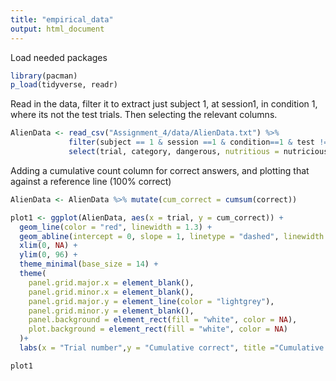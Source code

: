 ---
title: "empirical_data"
output: html_document
---


Load needed packages
```{r, echo=TRUE, results='hide'}
library(pacman)
p_load(tidyverse, readr)
```

Read in the data, filter it to extract just subject 1, at session1, in condition 1, where its not the test trials.
Then selecting the relevant columns.
```{r, echo=TRUE, message='hide'}
AlienData <- read_csv("Assignment_4/data/AlienData.txt") %>% 
             filter(subject == 1 & session ==1 & condition==1 & test != 1) %>%
             select(trial, category, dangerous, nutritious = nutricious , response, correct)


```

Adding a cumulative count column for correct answers, and plotting that against a reference line (100% correct)
```{r, echo=TRUE, results='hide'}

AlienData <- AlienData %>% mutate(cum_correct = cumsum(correct))

plot1 <- ggplot(AlienData, aes(x = trial, y = cum_correct)) +
  geom_line(color = "red", linewidth = 1.3) +  
  geom_abline(intercept = 0, slope = 1, linetype = "dashed", linewidth = 1) +
  xlim(0, NA) + 
  ylim(0, 96) +  
  theme_minimal(base_size = 14) +  
  theme(
    panel.grid.major.x = element_blank(),
    panel.grid.minor.x = element_blank(),
    panel.grid.major.y = element_line(color = "lightgrey"),
    panel.grid.minor.y = element_blank(),
    panel.background = element_rect(fill = "white", color = NA),
    plot.background = element_rect(fill = "white", color = NA)
  )+  
  labs(x = "Trial number",y = "Cumulative correct", title ="Cumulative count of correct answers")

plot1
```


```{r, echo=FALSE}
```

